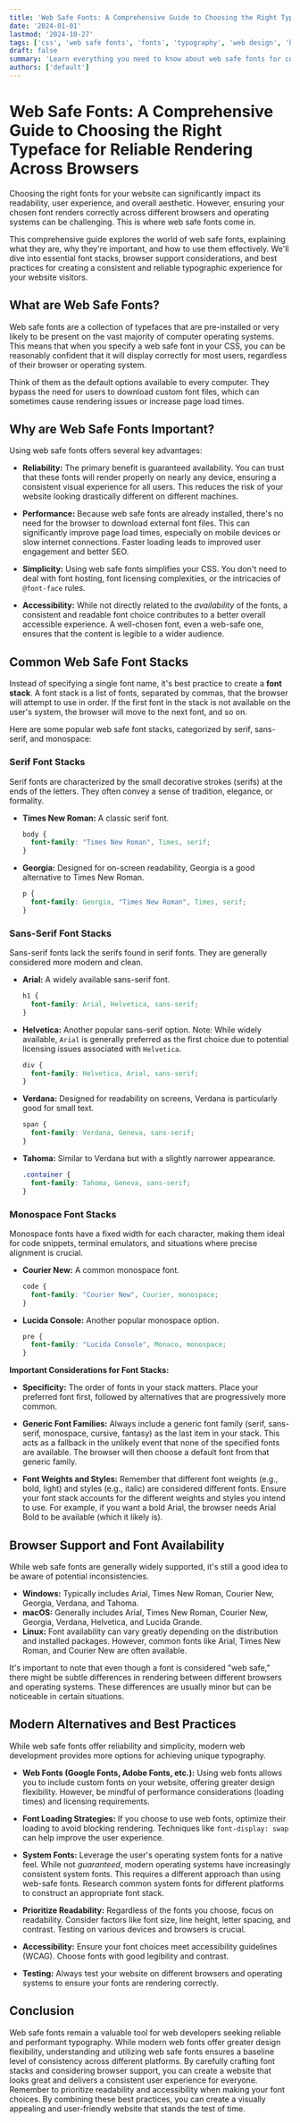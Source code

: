 ```yaml
---
title: 'Web Safe Fonts: A Comprehensive Guide to Choosing the Right Typeface for Reliable Rendering Across Browsers'
date: '2024-01-01'
lastmod: '2024-10-27'
tags: ['css', 'web safe fonts', 'fonts', 'typography', 'web design', 'browser compatibility', 'web development']
draft: false
summary: 'Learn everything you need to know about web safe fonts for consistent and reliable website typography. This guide covers essential font stacks, browser support, and best practices for using these fonts effectively.'
authors: ['default']
---
```


# Web Safe Fonts: A Comprehensive Guide to Choosing the Right Typeface for Reliable Rendering Across Browsers

Choosing the right fonts for your website can significantly impact its readability, user experience, and overall aesthetic.  However, ensuring your chosen font renders correctly across different browsers and operating systems can be challenging. This is where web safe fonts come in.

This comprehensive guide explores the world of web safe fonts, explaining what they are, why they're important, and how to use them effectively. We'll dive into essential font stacks, browser support considerations, and best practices for creating a consistent and reliable typographic experience for your website visitors.

## What are Web Safe Fonts?

Web safe fonts are a collection of typefaces that are pre-installed or very likely to be present on the vast majority of computer operating systems. This means that when you specify a web safe font in your CSS, you can be reasonably confident that it will display correctly for most users, regardless of their browser or operating system.

Think of them as the default options available to every computer. They bypass the need for users to download custom font files, which can sometimes cause rendering issues or increase page load times.

## Why are Web Safe Fonts Important?

Using web safe fonts offers several key advantages:

*   **Reliability:**  The primary benefit is guaranteed availability. You can trust that these fonts will render properly on nearly any device, ensuring a consistent visual experience for all users. This reduces the risk of your website looking drastically different on different machines.

*   **Performance:**  Because web safe fonts are already installed, there's no need for the browser to download external font files. This can significantly improve page load times, especially on mobile devices or slow internet connections.  Faster loading leads to improved user engagement and better SEO.

*   **Simplicity:**  Using web safe fonts simplifies your CSS. You don't need to deal with font hosting, font licensing complexities, or the intricacies of `@font-face` rules.

*   **Accessibility:** While not directly related to the *availability* of the fonts, a consistent and readable font choice contributes to a better overall accessible experience.  A well-chosen font, even a web-safe one, ensures that the content is legible to a wider audience.

## Common Web Safe Font Stacks

Instead of specifying a single font name, it's best practice to create a **font stack**. A font stack is a list of fonts, separated by commas, that the browser will attempt to use in order. If the first font in the stack is not available on the user's system, the browser will move to the next font, and so on.

Here are some popular web safe font stacks, categorized by serif, sans-serif, and monospace:

### Serif Font Stacks

Serif fonts are characterized by the small decorative strokes (serifs) at the ends of the letters. They often convey a sense of tradition, elegance, or formality.

*   **Times New Roman:**  A classic serif font.

    ```css
    body {
      font-family: "Times New Roman", Times, serif;
    }
    ```

*   **Georgia:** Designed for on-screen readability, Georgia is a good alternative to Times New Roman.

    ```css
    p {
      font-family: Georgia, "Times New Roman", Times, serif;
    }
    ```

### Sans-Serif Font Stacks

Sans-serif fonts lack the serifs found in serif fonts. They are generally considered more modern and clean.

*   **Arial:** A widely available sans-serif font.

    ```css
    h1 {
      font-family: Arial, Helvetica, sans-serif;
    }
    ```

*   **Helvetica:**  Another popular sans-serif option.  Note: While widely available, `Arial` is generally preferred as the first choice due to potential licensing issues associated with `Helvetica`.

    ```css
    div {
      font-family: Helvetica, Arial, sans-serif;
    }
    ```

*   **Verdana:** Designed for readability on screens, Verdana is particularly good for small text.

    ```css
    span {
      font-family: Verdana, Geneva, sans-serif;
    }
    ```

*   **Tahoma:** Similar to Verdana but with a slightly narrower appearance.

    ```css
    .container {
      font-family: Tahoma, Geneva, sans-serif;
    }
    ```

### Monospace Font Stacks

Monospace fonts have a fixed width for each character, making them ideal for code snippets, terminal emulators, and situations where precise alignment is crucial.

*   **Courier New:** A common monospace font.

    ```css
    code {
      font-family: "Courier New", Courier, monospace;
    }
    ```

*   **Lucida Console:** Another popular monospace option.

    ```css
    pre {
      font-family: "Lucida Console", Monaco, monospace;
    }
    ```

**Important Considerations for Font Stacks:**

*   **Specificity:**  The order of fonts in your stack matters. Place your preferred font first, followed by alternatives that are progressively more common.

*   **Generic Font Families:**  Always include a generic font family (serif, sans-serif, monospace, cursive, fantasy) as the last item in your stack. This acts as a fallback in the unlikely event that none of the specified fonts are available. The browser will then choose a default font from that generic family.

*   **Font Weights and Styles:**  Remember that different font weights (e.g., bold, light) and styles (e.g., italic) are considered different fonts. Ensure your font stack accounts for the different weights and styles you intend to use.  For example, if you want a bold Arial, the browser needs Arial Bold to be available (which it likely is).

## Browser Support and Font Availability

While web safe fonts are generally widely supported, it's still a good idea to be aware of potential inconsistencies.

*   **Windows:** Typically includes Arial, Times New Roman, Courier New, Georgia, Verdana, and Tahoma.
*   **macOS:** Generally includes Arial, Times New Roman, Courier New, Georgia, Verdana, Helvetica, and Lucida Grande.
*   **Linux:** Font availability can vary greatly depending on the distribution and installed packages. However, common fonts like Arial, Times New Roman, and Courier New are often available.

It's important to note that even though a font is considered "web safe," there might be subtle differences in rendering between different browsers and operating systems.  These differences are usually minor but can be noticeable in certain situations.

## Modern Alternatives and Best Practices

While web safe fonts offer reliability and simplicity, modern web development provides more options for achieving unique typography.

*   **Web Fonts (Google Fonts, Adobe Fonts, etc.):** Using web fonts allows you to include custom fonts on your website, offering greater design flexibility. However, be mindful of performance considerations (loading times) and licensing requirements.

*   **Font Loading Strategies:** If you choose to use web fonts, optimize their loading to avoid blocking rendering. Techniques like `font-display: swap` can help improve the user experience.

*   **System Fonts:** Leverage the user's operating system fonts for a native feel. While not *guaranteed*, modern operating systems have increasingly consistent system fonts. This requires a different approach than using web-safe fonts. Research common system fonts for different platforms to construct an appropriate font stack.

*   **Prioritize Readability:**  Regardless of the fonts you choose, focus on readability. Consider factors like font size, line height, letter spacing, and contrast.  Testing on various devices and browsers is crucial.

*   **Accessibility:** Ensure your font choices meet accessibility guidelines (WCAG). Choose fonts with good legibility and contrast.

*   **Testing:** Always test your website on different browsers and operating systems to ensure your fonts are rendering correctly.

## Conclusion

Web safe fonts remain a valuable tool for web developers seeking reliable and performant typography. While modern web fonts offer greater design flexibility, understanding and utilizing web safe fonts ensures a baseline level of consistency across different platforms. By carefully crafting font stacks and considering browser support, you can create a website that looks great and delivers a consistent user experience for everyone. Remember to prioritize readability and accessibility when making your font choices. By combining these best practices, you can create a visually appealing and user-friendly website that stands the test of time.